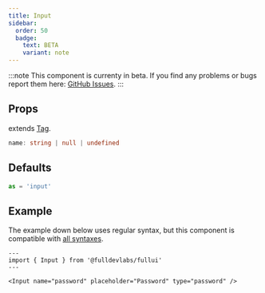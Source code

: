 ```yaml
---
title: Input
sidebar: 
  order: 50
  badge:
    text: BETA
    variant: note
---
```


:::note
This component is currenty in beta.
If you find any problems or bugs report them here: [GitHub Issues](https://github.com/fulldevlabs/fullui/issues).
:::

## Props
extends [Tag](/components/tag).
```ts
name: string | null | undefined
```

## Defaults
```ts
as = 'input'
```

## Example
The example down below uses regular syntax, but this component is compatible with [all syntaxes](/guides/components#syntax).

```astro live
---
import { Input } from '@fulldevlabs/fullui'
---

<Input name="password" placeholder="Password" type="password" />
```